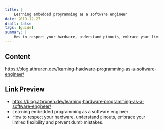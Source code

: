 ```yaml
---
title: |
    Learning embedded programming as a software engineer
date: 2019-12-27
draft: false
tags: [guide]
summary: |
    How to respect your hardware, understand pinouts, embrace your limited flexibility and prevent dumb mistakes.
---
```


## Content

https://blog.athrunen.dev/learning-hardware-programming-as-a-software-engineer/

## Link Preview

- https://blog.athrunen.dev/learning-hardware-programming-as-a-software-engineer/
- Learning embedded programming as a software engineer
- How to respect your hardware, understand pinouts, embrace your limited flexibility and prevent dumb mistakes.
